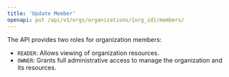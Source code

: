 ---
title: 'Update Member'
openapi: put /api/v1/orgs/organizations/{org_id}/members/
---

The API provides two roles for organization members:

- `READER`: Allows viewing of organization resources.
- `OWNER`: Grants full administrative access to manage the organization and its resources.